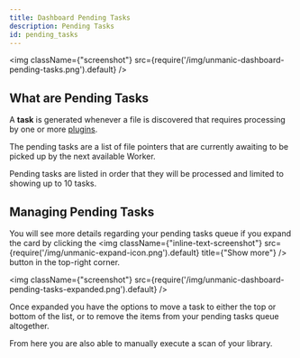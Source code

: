 ```yaml
---
title: Dashboard Pending Tasks
description: Pending Tasks 
id: pending_tasks
---
```



<img className={"screenshot"} src={require('/img/unmanic-dashboard-pending-tasks.png').default} />

## What are Pending Tasks

A **task** is generated whenever a file is discovered that requires processing by one or more [plugins](/docs/configuration/plugins/overview).

The pending tasks are a list of file pointers that are currently awaiting to be picked up by the next available Worker.

Pending tasks are listed in order that they will be processed and limited to showing up to 10 tasks.


## Managing Pending Tasks

You will see more details regarding your pending tasks queue if you expand the card by clicking the <img className={"inline-text-screenshot"} src={require('/img/unmanic-expand-icon.png').default} title={"Show more"} /> button in the top-right corner.

<img className={"screenshot"} src={require('/img/unmanic-dashboard-pending-tasks-expanded.png').default} />

Once expanded you have the options to move a task to either the top or bottom of the list, or to remove the items from your pending tasks queue altogether.

From here you are also able to manually execute a scan of your library.
